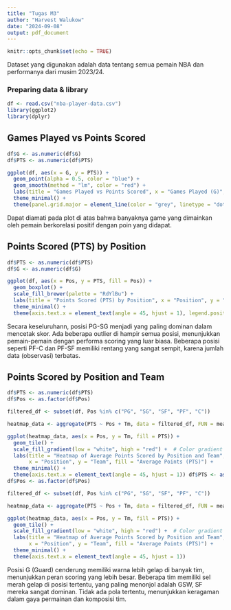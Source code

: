 ```yaml
---
title: "Tugas M3"
author: "Harvest Walukow"
date: "2024-09-08"
output: pdf_document
---
```


```r
knitr::opts_chunk$set(echo = TRUE)
```

Dataset yang digunakan adalah data tentang semua pemain NBA dan performanya dari musim 2023/24.

### Preparing data & library

```r
df <- read.csv("nba-player-data.csv")
library(ggplot2)
library(dplyr)
```

## Games Played vs Points Scored

```r
df$G <- as.numeric(df$G)
df$PTS <- as.numeric(df$PTS)

ggplot(df, aes(x = G, y = PTS)) +
  geom_point(alpha = 0.5, color = "blue") +
  geom_smooth(method = "lm", color = "red") +
  labs(title = "Games Played vs Points Scored", x = "Games Played (G)", y = "Points Scored (PTS)") +
  theme_minimal() +
  theme(panel.grid.major = element_line(color = "grey", linetype = "dotted")) 
```

Dapat diamati pada plot di atas bahwa banyaknya game yang dimainkan oleh pemain berkorelasi positif dengan poin yang didapat.

## Points Scored (PTS) by Position

```r
df$PTS <- as.numeric(df$PTS)
df$G <- as.numeric(df$G)

ggplot(df, aes(x = Pos, y = PTS, fill = Pos)) +
  geom_boxplot() +
  scale_fill_brewer(palette = "RdYlBu") + 
  labs(title = "Points Scored (PTS) by Position", x = "Position", y = "Points Scored (PTS)") +
  theme_minimal() +
  theme(axis.text.x = element_text(angle = 45, hjust = 1), legend.position = "none")
```

Secara keseluruhann, posisi PG-SG menjadi yang paling dominan dalam mencetak skor. Ada beberapa outlier di hampir semua posisi, menunjukkan pemain-pemain dengan performa scoring yang luar biasa. Beberapa posisi seperti PF-C dan PF-SF memiliki rentang yang sangat sempit, karena jumlah data (observasi) terbatas.

## Points Scored by Position and Team

```r
df$PTS <- as.numeric(df$PTS)
df$Pos <- as.factor(df$Pos) 

filtered_df <- subset(df, Pos %in% c("PG", "SG", "SF", "PF", "C"))

heatmap_data <- aggregate(PTS ~ Pos + Tm, data = filtered_df, FUN = mean, na.rm = TRUE)

ggplot(heatmap_data, aes(x = Pos, y = Tm, fill = PTS)) +
  geom_tile() + 
  scale_fill_gradient(low = "white", high = "red") +  # Color gradient
  labs(title = "Heatmap of Average Points Scored by Position and Team",
       x = "Position", y = "Team", fill = "Average Points (PTS)") +
  theme_minimal() +
  theme(axis.text.x = element_text(angle = 45, hjust = 1)) df$PTS <- as.numeric(df$PTS)
df$Pos <- as.factor(df$Pos) 

filtered_df <- subset(df, Pos %in% c("PG", "SG", "SF", "PF", "C"))

heatmap_data <- aggregate(PTS ~ Pos + Tm, data = filtered_df, FUN = mean, na.rm = TRUE)

ggplot(heatmap_data, aes(x = Pos, y = Tm, fill = PTS)) +
  geom_tile() + 
  scale_fill_gradient(low = "white", high = "red") +  # Color gradient
  labs(title = "Heatmap of Average Points Scored by Position and Team",
       x = "Position", y = "Team", fill = "Average Points (PTS)") +
  theme_minimal() +
  theme(axis.text.x = element_text(angle = 45, hjust = 1)) 
```

Posisi G (Guard) cenderung memiliki warna lebih gelap di banyak tim, menunjukkan peran scoring yang lebih besar. Beberapa tim memiliki sel merah gelap di posisi tertentu, yang paling menonjol adalah GSW, SF mereka sangat dominan. Tidak ada pola tertentu, menunjukkan keragaman dalam gaya permainan dan komposisi tim.
